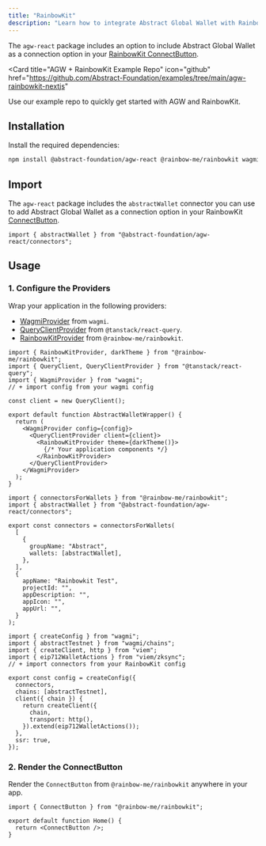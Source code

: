 ```yaml
---
title: "RainbowKit"
description: "Learn how to integrate Abstract Global Wallet with RainbowKit."
---
```


The `agw-react` package includes an option to include Abstract Global Wallet
as a connection option in your [RainbowKit ConnectButton](https://www.rainbowkit.com/docs/connect-button).

<Card
  title="AGW + RainbowKit Example Repo"
  icon="github"
  href="https://github.com/Abstract-Foundation/examples/tree/main/agw-rainbowkit-nextjs"
>
  Use our example repo to quickly get started with AGW and RainbowKit.
</Card>

## Installation

Install the required dependencies:

```bash
npm install @abstract-foundation/agw-react @rainbow-me/rainbowkit wagmi viem@2.x @tanstack/react-query
```

## Import

The `agw-react` package includes the `abstractWallet` connector you can use to add Abstract Global Wallet as a
connection option in your RainbowKit [ConnectButton](https://www.rainbowkit.com/docs/connect-button).

```tsx
import { abstractWallet } from "@abstract-foundation/agw-react/connectors";
```

## Usage

### 1. Configure the Providers

Wrap your application in the following providers:

- [WagmiProvider](https://wagmi.sh/react/api/WagmiProvider) from `wagmi`.
- [QueryClientProvider](https://tanstack.com/query/latest/docs/framework/react/reference/QueryClientProvider) from `@tanstack/react-query`.
- [RainbowKitProvider](https://www.rainbowkit.com/docs/customization#customizing-the-connect-button) from `@rainbow-me/rainbowkit`.

<CodeGroup>

```tsx Providers
import { RainbowKitProvider, darkTheme } from "@rainbow-me/rainbowkit";
import { QueryClient, QueryClientProvider } from "@tanstack/react-query";
import { WagmiProvider } from "wagmi";
// + import config from your wagmi config

const client = new QueryClient();

export default function AbstractWalletWrapper() {
  return (
    <WagmiProvider config={config}>
      <QueryClientProvider client={client}>
        <RainbowKitProvider theme={darkTheme()}>
          {/* Your application components */}
        </RainbowKitProvider>
      </QueryClientProvider>
    </WagmiProvider>
  );
}
```

```tsx RainbowKit Config
import { connectorsForWallets } from "@rainbow-me/rainbowkit";
import { abstractWallet } from "@abstract-foundation/agw-react/connectors";

export const connectors = connectorsForWallets(
  [
    {
      groupName: "Abstract",
      wallets: [abstractWallet],
    },
  ],
  {
    appName: "Rainbowkit Test",
    projectId: "",
    appDescription: "",
    appIcon: "",
    appUrl: "",
  }
);
```

```tsx Wagmi Config
import { createConfig } from "wagmi";
import { abstractTestnet } from "wagmi/chains";
import { createClient, http } from "viem";
import { eip712WalletActions } from "viem/zksync";
// + import connectors from your RainbowKit config

export const config = createConfig({
  connectors,
  chains: [abstractTestnet],
  client({ chain }) {
    return createClient({
      chain,
      transport: http(),
    }).extend(eip712WalletActions());
  },
  ssr: true,
});
```

</CodeGroup>

### 2. Render the ConnectButton

Render the `ConnectButton` from `@rainbow-me/rainbowkit` anywhere in your app.

```tsx
import { ConnectButton } from "@rainbow-me/rainbowkit";

export default function Home() {
  return <ConnectButton />;
}
```
